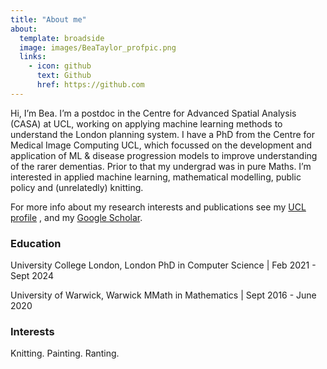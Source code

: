 ```yaml
---
title: "About me"
about:
  template: broadside
  image: images/BeaTaylor_profpic.png
  links:
    - icon: github
      text: Github
      href: https://github.com
---
```



:::{#hero-heading}

Hi, I’m Bea. I'm a postdoc in the Centre for Advanced Spatial Analysis (CASA) at UCL, working on applying machine learning methods to understand the London planning system. I have a PhD from the Centre for Medical Image Computing UCL, which focussed on the development and application of ML & disease progression models to improve understanding of the rarer dementias. Prior to that my undergrad was in pure Maths. I’m interested in applied machine learning, mathematical modelling, public policy and (unrelatedly) knitting.

For more info about my research interests and publications see my [UCL profile](https://profiles.ucl.ac.uk/82618-beatrice-taylor) , and my [Google Scholar](https://scholar.google.com/citations?user=RPKzlgoAAAAJ&hl=en). 

### Education

University College London, London 
 PhD in Computer Science | Feb 2021 - Sept 2024

University of Warwick, Warwick
 MMath in Mathematics | Sept 2016 - June 2020

### Interests

Knitting. Painting. Ranting. 

:::




